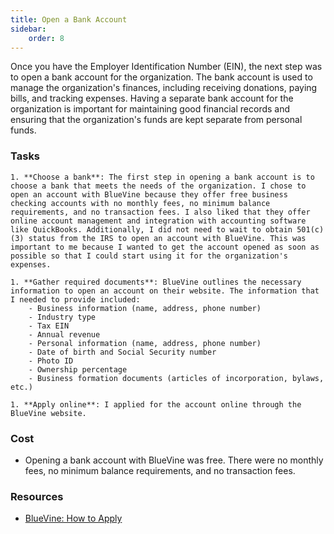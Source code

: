 ```yaml
---
title: Open a Bank Account
sidebar:
    order: 8
---
```


Once you have the Employer Identification Number (EIN), the next step was to open a bank account for the organization. The bank account is used to manage the organization's finances, including receiving donations, paying bills, and tracking expenses. Having a separate bank account for the organization is important for maintaining good financial records and ensuring that the organization's funds are kept separate from personal funds.

### Tasks

<Steps>

    1. **Choose a bank**: The first step in opening a bank account is to choose a bank that meets the needs of the organization. I chose to open an account with BlueVine because they offer free business checking accounts with no monthly fees, no minimum balance requirements, and no transaction fees. I also liked that they offer online account management and integration with accounting software like QuickBooks. Additionally, I did not need to wait to obtain 501(c)(3) status from the IRS to open an account with BlueVine. This was important to me because I wanted to get the account opened as soon as possible so that I could start using it for the organization's expenses.

    1. **Gather required documents**: BlueVine outlines the necessary information to open an account on their website. The information that I needed to provide included:
        - Business information (name, address, phone number)
        - Industry type
        - Tax EIN
        - Annual revenue
        - Personal information (name, address, phone number)
        - Date of birth and Social Security number
        - Photo ID
        - Ownership percentage
        - Business formation documents (articles of incorporation, bylaws, etc.)

    1. **Apply online**: I applied for the account online through the BlueVine website.

</Steps>

### Cost

- Opening a bank account with BlueVine was free. There were no monthly fees, no minimum balance requirements, and no transaction fees.

### Resources

- [BlueVine: How to Apply](https://www.bluevine.com/guides/checking/how-to-apply)